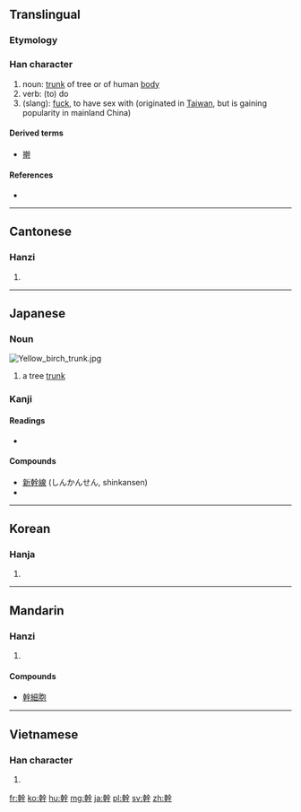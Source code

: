 {{also|干|榦}}
==Translingual==

===Etymology===
{{Han compound|倝|干|c1=s|c2=p|ls=psc}}

===Han character===
{{Han char|rn=51|rad=干|as=10|sn=13|four=4844<sub>1</sub>|canj=十十人一十 (JJOMJ)}}

# noun: [[trunk]] of tree or of human [[body]]
# verb: (to) do
# (slang): [[fuck]], to have sex with (originated in [[Taiwan]], but is gaining popularity in mainland China)

====Derived terms====
* [[擀]]

====References====
* {{Han ref|kx=0341.090|dkj=09183|dj=0650.010|hdz=10409.090|uh=5E79|ud=24185|bh=B746|bd=46918}}

----

==Cantonese==

===Hanzi===
{{yue-hanzi|jyut=|y=gon3|sim=干}}

# {{defn|lang=yue|sort=干10}}

----

==Japanese==

===Noun===
[[Image:Yellow birch trunk.jpg|thumb]]
{{ja-noun|k|hira=みき|rom=miki}}

# a tree [[trunk]]

===Kanji===
{{ja-kanji|grade=5|rs=十11}}

====Readings====
* {{ja-readings|on=[[かん]] (kan)|kun=[[みき]] (miki), [[わざ]] (waza)}}

====Compounds====
* [[新幹線]] (しんかんせん, shinkansen)
* {{term|脳幹||[[brain stem]]|tr=[[のうかん]], [[nōkan]]|lang=ja|sc=Jpan}}

----

==Korean==

===Hanja===
{{ko-hanja|hangeul=[[간]]|rv=gan|mr=kan}}

# {{defn|lang=ko|sort=干10}}

----

==Mandarin==

===Hanzi===
{{cmn-hanzi|sim=干|pin=[[gàn]] ([[gan4]])|wg=kan<sup>4</sup>}}

# {{defn|lang=cmn|sort=干10}}

====Compounds====
* [[幹細胞]]

----

==Vietnamese==

===Han character===
{{vi-hantu|[[cán]]|rs=干10}}

# {{defn|lang=vi|sort=干10}}

[[fr:幹]]
[[ko:幹]]
[[hu:幹]]
[[mg:幹]]
[[ja:幹]]
[[pl:幹]]
[[sv:幹]]
[[zh:幹]]